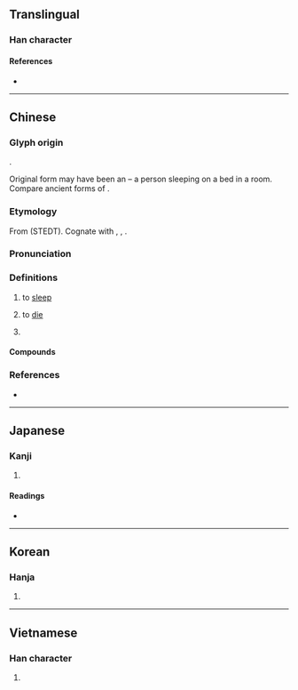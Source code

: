 {{character info}}
==Translingual==

===Han character===
{{Han char|rn=40|rad=宀|as=09|sn=12|four=30295|canj=JVMD|ids=⿱宀⿰爿未}}

====References====
* {{Han ref|kx=0289.060|dkj=07236|dj=0572.060|hdz=20944.120|uh=5BD0|ud=23504|bh=B44B|bd=46155}}

----

==Chinese==
{{zh-forms|alt=𥧌}}

===Glyph origin===
{{Han etym}}
{{Han compound|㝱|未|ls=psc|c1=s|c2=p|abb1=y|t1=dream}}.

Original form may have been an {{Han compound|宀|爿|人|t1=house|t2=bed|t3=person|ls=ic|nocap=y}} – a person sleeping on a bed in a room. Compare ancient forms of {{zh-l|*夢}}.

===Etymology===
From {{inh|zh|sit-pro|*r/s-mwəj||to sleep; to dream}} (STEDT). Cognate with {{cog|bo|རྨི་བ||to dream}}, {{cog|bo|རྨི་ལམ||dream}}, {{cog|my|မွေ့||to enjoy sleep}}.

===Pronunciation===
{{zh-pron
|m=mèi
|c=mei6
|mn=qz,tw,xm:bī/zz:mī/twv:bái/twv:bî
|mc=y
|oc=y
|cat=v,pn
}}

===Definitions===
{{zh-hanzi}}

# {{lb|zh|literary}} to [[sleep]]
#: {{zh-ant|寤}}
# {{lb|zh|archaic|euphemistic}} to [[die]]
# {{surname|zh}}

====Compounds====
{{zh-der|不寐|假寐|夙興夜寐|夢寐|夢寐以求|寢不能寐|寤寐|寤寐以求|晨興夜寐|謎寐|輾轉不寐|魘寐}}

===References===
* {{R:yue:Hanzi}}

----

==Japanese==

===Kanji===
{{ja-kanji|grade=|rs=宀09}}

# {{rfdef|ja|sort=宀09}}

====Readings====
* {{ja-readings
|goon=み
|kanon=び
|kun=い-ぬ, ね-る}}

----

==Korean==

===Hanja===
{{ko-hanja|hangeul=매|rv=mae|mr=mae}}

# {{rfdef|ko|sort=宀09}}

----

==Vietnamese==

===Han character===
{{vi-readings|reading=mị|rs=宀09}}

# {{rfdef|vi}}

{{cln|vi|Han tu}}